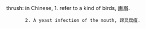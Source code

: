 thrush: in Chinese, 1. refer to a kind of birds, 画眉.
        2. A yeast infection of the mouth, 蹄叉腐疽.

{{rfc}}